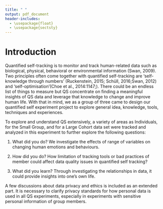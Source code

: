```yaml
---
title: " "
output: pdf_document
header-includes:
  - \usepackage{float}
  - \usepackage{sectsty}
---
```


# Introduction

Quantified self-tracking is to monitor and track human-related data such as biological, physical, behavioral or environmental information (Swan, 2009). Two principles often come together with quantified self-tracking are ‘self-knowledge through numbers’ (Ruckenstein, 2015; Schüll, 2016;Swan, 2012) and ‘self-optimisation’(Choe et al., 2014:1147;). There could be an endless list of things to measure but QS concentrate on finding a meaningful insights of QS data and leverage that knowledge to change and improve human life. With that in mind, we as a group of three came to design our quantified self experiment project to explore general idea, knowledge, tools, techniques and experiences.

To explore and understand QS extensively, a variety of areas as Individuals, for the Small Group, and for a Large Cohort data set were tracked and analyzed in this experiment to further explore the following questions:

1. What did you do? We investigate the effects of range of variables on changing human emotions and behaviours.

2. How did you do? How limitation of tracking tools or bad practices of member could affect data quality issues in quantified self tracking?

3. What did you learn? Through investigating the relationships in data, it could provide insights into one’s own life.

A few discussions about data privacy and ethics is included as an extended part. It is necessary to clarify privacy standards for how personal data is used in all QS experiments, especially in experiments with sensitive personal information of group members.